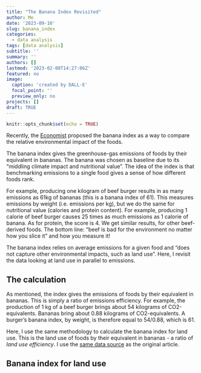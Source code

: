 ```yaml
---
title: "The Banana Index Revisited"
author: Me
date: '2023-09-10'
slug: banana_index
categories:
  - data analysis
tags: [data analysis]
subtitle: ''
summary: ''
authors: []
lastmod: '2023-02-08T14:27:06Z'
featured: no
image:
  caption: 'created by DALL·E'
  focal_point: ''
  preview_only: no
projects: []
draft: TRUE
---
```


```r
knitr::opts_chunk$set(echo = TRUE)
```

Recently, the [Economist](https://www.economist.com/graphic-detail/2023/04/11/a-different-way-to-measure-the-climate-impact-of-food) proposed the banana index as a way to compare the relative environmental impact of the foods. 

The banana index gives the greenhouse-gas emissions of foods by their equivalent in bananas. The banana was chosen as baseline due to its "middling climate impact and nutritional value". The idea of the index is that benchmarking emissions to a single food gives a sense of how different foods rank. 

For example, producing one kilogram of beef burger results in as many emissions as 61kg of bananas (this is a banana index of 61). This measures emissions by weight (i.e. emissions per kg), but we do the same for nutritional value (calories and protein content). For example, producing 1 calorie of beef burger causes 25 times as much emissions as 1 calorie of banana. As for protein, the score is 4. We get similar results, for other beef-derived foods. The bottom line: "beef is bad for the environment no matter how you slice it" and how you measure it!

The banana index relies on average emissions for a given food and "does not capture other environmental impacts, such as land use". Here, I revisit the data looking at land use in parallel to emissions. 

## The calculation
As mentioned, the index gives the emissions of foods by their equivalent in bananas. This is simply a ratio of emissions efficiency. For example, the production of 1 kg of a beef burger brings about 54 kilograms of CO2-equivalents. Bananas bring about 0.88 kilograms of CO2-equivalents. A burger's banana index, by weight, is therefore equal to 54/0.88, which is 61.

Here, I use the same methodology to calculate the banana index for land use. This is the land use of foods by their equivalent in bananas - a ratio of *land use efficiency*. I use the [same data source](https://github.com/TheEconomist/banana-index-data/) as the original article. 

## Banana index for land use


